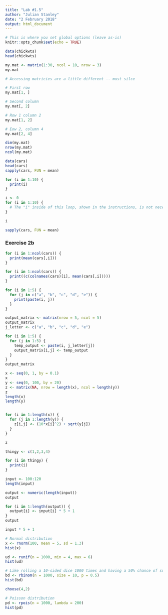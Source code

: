 ```yaml
---
title: "Lab #1.5"
author: "Julian Stanley"
date: "2 February 2018"
output: html_document
---
```


```r
# This is where you set global options (leave as-is)
knitr::opts_chunk$set(echo = TRUE)
```

```r
data(chickwts)
head(chickwts)
```

```r
my.mat <- matrix(1:30, ncol = 10, nrow = 3)
my.mat
```



```r
# Accessing matricies are a little different -- must silce

# First row
my.mat[1, ]

# Second column
my.mat[, 2]

# Row 1 column 2
my.mat[1, 2]

# Eow 2, column 4
my.mat[2, 4]
```

```r
dim(my.mat)
nrow(my.mat)
ncol(my.mat)
```


```r
data(cars)
head(cars)
sapply(cars, FUN = mean)
```

```r
for (i in 1:10) {
  print(i)
}
```



```r
i <- 0
for (i in 1:10) {
  # The "i" inside of this loop, shown in the instructions, is not necessary 
}

i
```


```r
sapply(cars, FUN = mean)
```

### Exercise 2b

```r
for (i in 1:ncol(cars)) {
  print(mean(cars[,i]))
}
```


```r
for (i in 1:ncol(cars)) {
  print((c(colnames(cars)[i], mean(cars[,i]))))
}
```


```r
for (i in 1:5) {
  for (j in c("a", "b", "c", "d", "e")) {
    print(paste(i, j))
  }
}
```

```r
output_matrix <- matrix(nrow = 5, ncol = 5) 
output_matrix
j_letter <- c("a", "b", "c", "d", "e")

for (i in 1:5) {
  for (j in 1:5) {
    temp_output <- paste(i, j_letter[j])
    output_matrix[i,j] <- temp_output
  }
}
output_matrix

```

```r
x <- seq(0, 1, by = 0.1)
x
y <- seq(0, 100, by = 20)
z <- matrix(NA, nrow = length(x), ncol = length(y))
z
length(x)
length(y)


for (i in 1:length(x)) {
  for (j in 1:length(y)) {
    z[i,j] <- (10*x[i]^2) + sqrt(y[j])
  }
}

z
```


```r
thingy <- c(1,2,3,4)

for (i in thingy) {
  print(i)
}
```

```r
input <- 100:120
length(input)
```

```r
output <- numeric(length(input))
output
```


```r
for (i in 1:length(output)) {
  output[i] <- input[i] * 5 + 1
}
output
```

```r
input * 5 + 1
```



```r
# Normal distribution
x <- rnorm(100, mean = 5, sd = 1.3)
hist(x)
```


```r
ud <- runif(n = 1000, min = 4, max = 6)
hist(ud)
```


```r
# Like rolling a 10-sided dice 1000 times and having a 50% chance of success
bd <- rbinom(n = 1000, size = 10, p = 0.5)
hist(bd)
```

```r
choose(4,2)
```


```r
# Poisson distribution
pd <- rpois(n = 1000, lambda = 200)
hist(pd)
```


